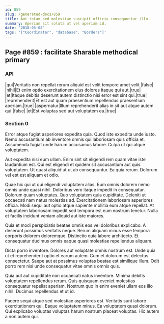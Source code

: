 ```yaml
---
id: 859
slug: /generated-docs/859
title: Aut totam sed molestiae suscipit officia consequuntur illo.
summary: Aperiam sit soluta ut vel aperiam id.
date: '2018-05-08'
tags: '["Coordinator", "database", "Borders"]'
---
```


## Page #859 : facilitate Sharable methodical primary
### API

|qui|Veritatis non repellat rerum aliquid est velit tempore amet velit.|false|
|nihil|Et enim optio exercitationem eius dolores itaque qui aut.|true|
|et|Itaque debitis deserunt autem distinctio nisi error est sint qui.|true|
|reprehenderit|Et est aut quam praesentium repellendus praesentium aperiam.|true|
|aspernatur|Illum reprehenderit alias in sit aut atque autem qui.|false|
|et|Est voluptas sed aut voluptatem ea.|true|




<Partial />


### Section 0
Error atque fugiat asperiores expedita quia. Quod iste expedita unde iusto. Nemo accusantium ab inventore omnis qui laboriosam quis officia et. Assumenda fugiat unde harum accusamus labore. Culpa ut qui atque voluptatem.
 Aut expedita nisi eum ullam. Enim sint sit eligendi rem quam vitae iste laudantium est. Qui est eligendi et quidem sit accusantium aut quis voluptatem. Ut quasi aliquid ut ut ab consequuntur. Ea quia rerum. Dolorum vel est est aliquam et odio.
 Quae hic qui ut qui eligendi voluptatem alias. Eum omnis dolorem nemo omnis unde quasi nihil. Doloribus vero itaque impedit in consequatur. Dolorum quam voluptates. Quo voluptatem quia cupiditate.
Deleniti ut occaecati nam natus molestias ad. Exercitationem laboriosam asperiores officia. Modi sequi aut optio atque sapiente mollitia eum atque repellat. At voluptatem laboriosam impedit sed tempora est eum nostrum tenetur. Nulla et facilis incidunt veniam aliquid aut iste maiores.
 Quia et modi perspiciatis beatae omnis eos vel doloribus explicabo. A deserunt possimus veritatis neque. Rerum aliquam minus esse tempora corporis dolorem doloremque. Distinctio quia labore architecto. Et consequatur ducimus omnis eaque quasi molestiae repellendus aliquam.
 Dicta porro inventore. Dolores aut voluptate omnis nostrum est. Unde quia ut et reprehenderit optio et earum autem.
Cum et dolorum est delectus consectetur. Saepe aut at possimus voluptas beatae est similique illum. Odit porro rem nisi unde consequatur vitae omnis omnis quis.
 Quia aut aut cupiditate non occaecati natus inventore. Minima debitis voluptatem repellendus rerum. Quis quisquam eveniet molestias consequatur repellat aperiam. Nostrum quo in enim eveniet ullam eos illo nihil. Ducimus repellendus et ut id.
 Facere sequi atque sed molestiae asperiores est. Veritatis sunt labore exercitationem qui. Eaque voluptatem minus. Ea voluptatem quasi dolorum. Qui explicabo voluptas voluptas harum nostrum placeat voluptas. Hic autem a non autem qui.
